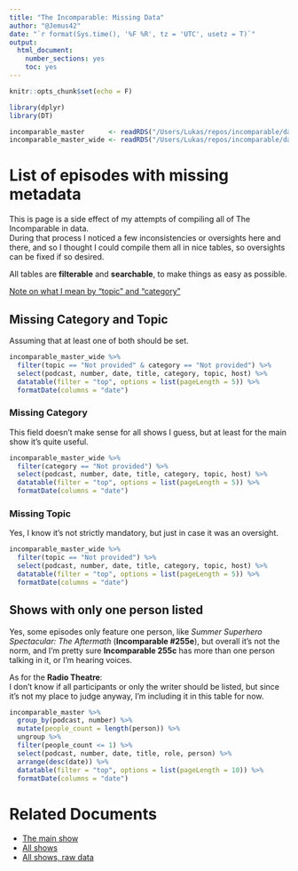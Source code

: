 ```yaml
---
title: "The Incomparable: Missing Data"
author: "@Jemus42"
date: "`r format(Sys.time(), '%F %R', tz = 'UTC', usetz = T)`"
output: 
  html_document: 
    number_sections: yes
    toc: yes
---
```


```r
knitr::opts_chunk$set(echo = F)

library(dplyr)
library(DT)

incomparable_master      <- readRDS("/Users/Lukas/repos/incomparable/data/incomparable_master.rds")
incomparable_master_wide <- readRDS("/Users/Lukas/repos/incomparable/data/incomparable_master_wide.rds")
```

# List of episodes with missing metadata

This is page is a side effect of my attempts of compiling all of The Incomparable in data.  
During that process I noticed a few inconsistencies or oversights here and there, and so I thought I could compile them all in nice tables, so oversights can be fixed if so desired.  

All tables are **filterable** and **searchable**, to make things as easy as possible.

[Note on what I mean by "topic" and "category"](http://dump.jemu.name/MoVpb.png)

## Missing Category and Topic

Assuming that at least one of both should be set.

```r
incomparable_master_wide %>% 
  filter(topic == "Not provided" & category == "Not provided") %>%
  select(podcast, number, date, title, category, topic, host) %>%
  datatable(filter = "top", options = list(pageLength = 5)) %>%
  formatDate(columns = "date")
```

### Missing Category

This field doesn't make sense for all shows I guess, but at least for the main show it's quite useful.

```r
incomparable_master_wide %>% 
  filter(category == "Not provided") %>%
  select(podcast, number, date, title, category, topic, host) %>%
  datatable(filter = "top", options = list(pageLength = 5)) %>%
  formatDate(columns = "date")
```

### Missing Topic

Yes, I know it's not strictly mandatory, but just in case it was an oversight.

```r
incomparable_master_wide %>% 
  filter(topic == "Not provided") %>%
  select(podcast, number, date, title, category, topic, host) %>%
  datatable(filter = "top", options = list(pageLength = 5)) %>%
  formatDate(columns = "date")
```


## Shows with only one person listed

Yes, some episodes only feature one person, like *Summer Superhero Spectacular: The Aftermath* (**Incomparable #255e**), but overall it's not the norm, and I'm pretty sure **Incomparable 255c** has more than one person talking in it, or I'm hearing voices.

As for the **Radio Theatre**:  
I don't know if all participants or only the writer should be listed, but since it's not my place to judge anyway, I'm including it in this table for now.


```r
incomparable_master %>%
  group_by(podcast, number) %>%
  mutate(people_count = length(person)) %>%
  ungroup %>%
  filter(people_count <= 1) %>%
  select(podcast, number, date, title, role, person) %>%
  arrange(desc(date)) %>%
  datatable(filter = "top", options = list(pageLength = 10)) %>%
  formatDate(columns = "date")
```

# Related Documents

- [The main show](http://stats.jemu.name/theincomparable/results_incomparable.html)
- [All shows](http://stats.jemu.name/theincomparable/results_incomparable_master.html)
- [All shows, raw data](http://stats.jemu.name/theincomparable/incomparable_raw.html)
